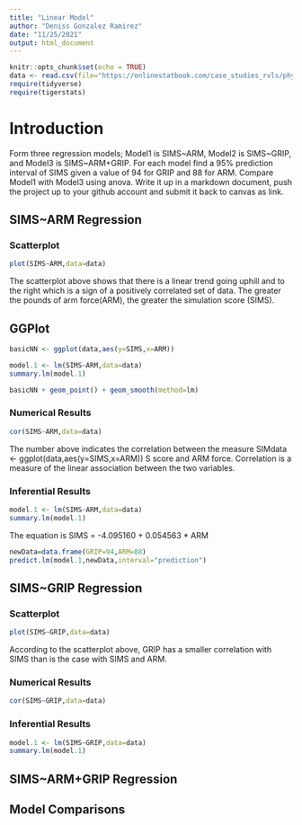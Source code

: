 ```yaml
---
title: "Linear Model"
author: "Deniss Gonzalez Ramirez"
date: "11/25/2021"
output: html_document
---
```


```r
knitr::opts_chunk$set(echo = TRUE)
data <- read.csv(file="https://onlinestatbook.com/case_studies_rvls/physical_strength/data.txt",sep="",header=TRUE)
require(tidyverse)
require(tigerstats)
```

# Introduction

Form three regression models; Model1 is SIMS~ARM, Model2 is SIMS~GRIP, and Model3 is SIMS~ARM+GRIP. For each model find a 95% prediction interval of SIMS given a value of 94  for GRIP and 88 for ARM. Compare Model1 with Model3 using anova. Write it up in a markdown document, push the project up to your github account and submit it back to canvas as link. 

## SIMS~ARM Regression


### Scatterplot

```r
plot(SIMS~ARM,data=data)
```

The scatterplot above shows that there is a linear trend going uphill and to the right which is a sign of a positively correlated set of data. The greater the pounds of arm force(ARM), the greater the simulation score (SIMS).


## GGPlot

```r
basicNN <- ggplot(data,aes(y=SIMS,x=ARM))
```

```r
model.1 <- lm(SIMS~ARM,data=data)
summary.lm(model.1)
```

```r
basicNN + geom_point() + geom_smooth(method=lm)
``` 
  



### Numerical Results
```r
cor(SIMS~ARM,data=data)
```

The number above indicates the correlation between the measure SIMdata <- ggplot(data,aes(y=SIMS,x=ARM))
S score and ARM force. Correlation is a measure of the linear association between the two variables. 



### Inferential Results
```r
model.1 <- lm(SIMS~ARM,data=data)
summary.lm(model.1)
```


The equation is SIMS = -4.095160 + 0.054563 * ARM 


```r
newData=data.frame(GRIP=94,ARM=88)
predict.lm(model.1,newData,interval="prediction")

```



## SIMS~GRIP Regression


### Scatterplot

```r
plot(SIMS~GRIP,data=data)
```

According to the scatterplot above, GRIP has a smaller correlation with SIMS than is the case with SIMS and ARM. 

### Numerical Results
```r
cor(SIMS~GRIP,data=data)
```


### Inferential Results
```r
model.1 <- lm(SIMS~GRIP,data=data)
summary.lm(model.1)
```



## SIMS~ARM+GRIP Regression



## Model Comparisons


